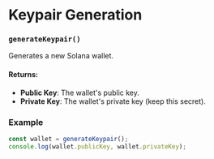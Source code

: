 # Keypair Generation

### `generateKeypair()`
Generates a new Solana wallet.

#### Returns:
- **Public Key**: The wallet's public key.
- **Private Key**: The wallet's private key (keep this secret).

### Example
```javascript
const wallet = generateKeypair();
console.log(wallet.publicKey, wallet.privateKey);
